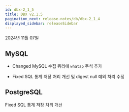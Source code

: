 ```yaml
---
id: dbx-2_1_5
title: DBX v2.1.5
pagination_next: release-notes/db/dbx-2_1_4
displayed_sidebar: releaseSidebar
---
```


2024년 11월 07일

## MySQL

- <Status priority='0'>Changed</Status> MySQL 수집 쿼리에 `whatap` 주석 추가

- <Status priority='0'>Fixed</Status> SQL 통계 저장 처리 개선 및 digest null 예외 처리 수정

## PostgreSQL

<Status priority='0'>Fixed</Status> SQL 통계 저장 처리 개선